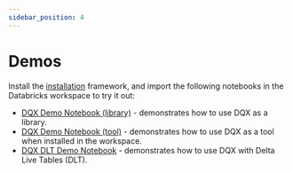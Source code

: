 ```yaml
---
sidebar_position: 4
---
```


#  Demos

Install the [installation](/docs/installation) framework, and import the following notebooks in the Databricks workspace to try it out:
* [DQX Demo Notebook (library)](https://github.com/databrickslabs/dqx/blob/main/demos/dqx_demo_library.py) - demonstrates how to use DQX as a library.
* [DQX Demo Notebook (tool)](https://github.com/databrickslabs/dqx/blob/main/demos/dqx_demo_tool.py) - demonstrates how to use DQX as a tool when installed in the workspace.
* [DQX DLT Demo Notebook](https://github.com/databrickslabs/dqx/blob/main/demos/dqx_dlt_demo.py) - demonstrates how to use DQX with Delta Live Tables (DLT).
